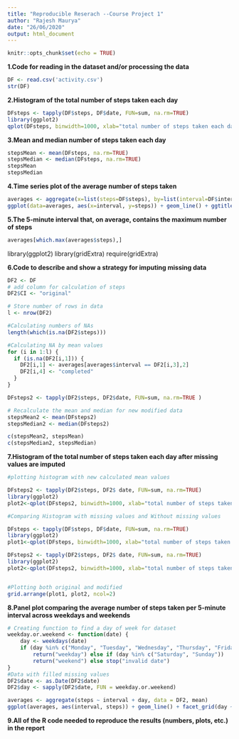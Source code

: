---
title: "Reproducible Reserach --Course Project 1"
author: "Rajesh Maurya"
date: "26/06/2020"
output: html_document
---

```{r setup, include=FALSE}
knitr::opts_chunk$set(echo = TRUE)
```

**1.Code for reading in the dataset and/or processing the data**

```{r}
DF <- read.csv('activity.csv')
str(DF)
```

**2.Histogram of the total number of steps taken each day**

```{r}
DFsteps <- tapply(DF$steps, DF$date, FUN=sum, na.rm=TRUE)
library(ggplot2)
qplot(DFsteps, binwidth=1000, xlab="total number of steps taken each day")
```

**3.Mean and median number of steps taken each day**

```{r}
stepsMean <- mean(DFsteps, na.rm=TRUE)
stepsMedian <- median(DFsteps, na.rm=TRUE)
stepsMean
stepsMedian
```

**4.Time series plot of the average number of steps taken**

```{r} 
averages <- aggregate(x=list(steps=DF$steps), by=list(interval=DF$interval),FUN=mean, na.rm=TRUE)
ggplot(data=averages, aes(x=interval, y=steps)) + geom_line() + ggtitle("Time Series: average number of steps") + xlab("5-minute interval") +   ylab("average number of steps taken")
```

**5.The 5-minute interval that, on average, contains the maximum number of steps**
```{r}
averages[which.max(averages$steps),]
```

library(ggplot2)
library(gridExtra)
require(gridExtra)

**6.Code to describe and show a strategy for imputing missing data**

```{r}
DF2 <- DF
# add column for calculation of steps
DF2$CI <- "original"

# Store number of rows in data
l <- nrow(DF2)

#Calculating numbers of NAs
length(which(is.na(DF2$steps)))

#Calculating NA by mean values
for (i in 1:l) {
  if (is.na(DF2[i,1])) {
    DF2[i,1] <- averages[averages$interval == DF2[i,3],2]
    DF2[i,4] <- "completed"
  }
}

DFsteps2 <- tapply(DF2$steps, DF2$date, FUN=sum, na.rm=TRUE )

# Recalculate the mean and median for new modified data 
stepsMean2 <- mean(DFsteps2)
stepsMedian2 <- median(DFsteps2)

c(stepsMean2, stepsMean)
c(stepsMedian2, stepsMedian)
```

**7.Histogram of the total number of steps taken each day after missing values are imputed**
```{r}
#plotting histogram with new calculated mean values

DFsteps2 <- tapply(DF2$steps, DF2$ date, FUN=sum, na.rm=TRUE)
library(ggplot2)
plot2<-qplot(DFsteps2, binwidth=1000, xlab="total number of steps taken each day")

#Comparing Histogram with missing values and Without missing values

DFsteps <- tapply(DF$steps, DF$date, FUN=sum, na.rm=TRUE)
library(ggplot2)
plot1<-qplot(DFsteps, binwidth=1000, xlab="total number of steps taken each day")

DFsteps2 <- tapply(DF2$steps, DF2$ date, FUN=sum, na.rm=TRUE)
library(ggplot2)
plot2<-qplot(DFsteps2, binwidth=1000, xlab="total number of steps taken each day")


#Plotting both original and modified 
grid.arrange(plot1, plot2, ncol=2)
```

**8.Panel plot comparing the average number of steps taken per 5-minute interval across weekdays and weekends**
```{r}
# Creating function to find a day of week for dataset
weekday.or.weekend <- function(date) {
    day <- weekdays(date)
    if (day %in% c("Monday", "Tuesday", "Wednesday", "Thursday", "Friday")) 
        return("weekday") else if (day %in% c("Saturday", "Sunday")) 
        return("weekend") else stop("invalid date")
}
#Data with filled missing values
DF2$date <- as.Date(DF2$date)
DF2$day <- sapply(DF2$date, FUN = weekday.or.weekend)

averages <- aggregate(steps ~ interval + day, data = DF2, mean)
ggplot(averages, aes(interval, steps)) + geom_line() + facet_grid(day ~ .) + xlab("5-minute interval") + ylab("Number of steps")

```
**9.All of the R code needed to reproduce the results (numbers, plots, etc.) in the report**